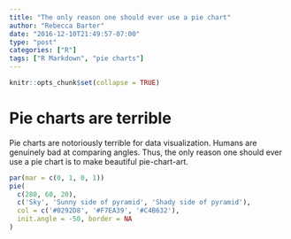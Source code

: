 ```yaml
---
title: "The only reason one should ever use a pie chart"
author: "Rebecca Barter"
date: "2016-12-10T21:49:57-07:00"
type: "post"
categories: ["R"]
tags: ["R Markdown", "pie charts"]
---
```


```r
knitr::opts_chunk$set(collapse = TRUE)
```

# Pie charts are terrible

Pie charts are notoriously terrible for data visualization. Humans are genuinely bad at comparing angles. Thus, the only reason one should ever use a pie chart is to make beautiful pie-chart-art.

```r
par(mar = c(0, 1, 0, 1))
pie(
  c(280, 60, 20),
  c('Sky', 'Sunny side of pyramid', 'Shady side of pyramid'),
  col = c('#0292D8', '#F7EA39', '#C4B632'),
  init.angle = -50, border = NA
)
```
